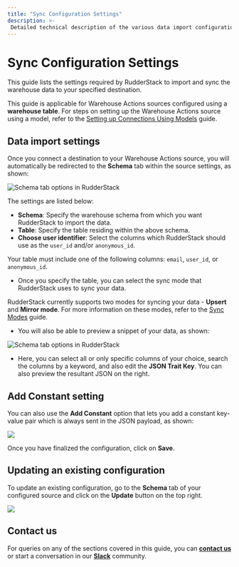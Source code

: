 ```yaml
---
title: "Sync Configuration Settings"
description: >-
 Detailed technical description of the various data import configuration settings for the Warehouse Actions sources.
---
```


# Sync Configuration Settings

This guide lists the settings required by RudderStack to import and sync the warehouse data to your specified destination.

<div class="infoBlock">

This guide is applicable for Warehouse Actions sources configured using a <strong>warehouse table</strong>. For steps on setting up the Warehouse Actions source using a model, refer to the <a href="https://www.rudderstack.com/docs/warehouse-actions/features/setting-up-connections-using-models/">Setting up Connections Using Models</a> guide.
</div>

## Data import settings

Once you connect a destination to your Warehouse Actions source, you will automatically be redirected to the **Schema** tab within the source settings, as shown:

<img src="../../assets/warehouse-actions-sources/schema-tab-options.png" alt="Schema tab options in RudderStack" />

The settings are listed below:

- **Schema**: Specify the warehouse schema from which you want RudderStack to import the data.
- **Table**: Specify the table residing within the above schema.
- **Choose user identifier**: Select the columns which RudderStack should use as the `user_id` and/or `anonymous_id`.

<div class="warningBlock">

Your table must include one of the following columns: <code class="inline-code">email</code>, <code class="inline-code">user_id</code>, or <code class="inline-code">anonymous_id</code>.
</div>

- Once you specify the table, you can select the sync mode that RudderStack uses to sync your data.

<div class="infoBlock">

RudderStack currently supports two modes for syncing your data - <strong>Upsert</strong> and <strong>Mirror mode</strong>. For more information on these modes, refer to the <a href="https://www.rudderstack.com/docs/warehouse-actions/common-settings/sync-modes/">Sync Modes</a> guide.
</div>

- You will also be able to preview a snippet of your data, as shown:

<img src="../../assets/warehouse-actions-sources/models-data-snippet.png" alt="Schema tab options in RudderStack" />

- Here, you can select all or only specific columns of your choice, search the columns by a keyword, and also edit the **JSON Trait Key**. You can also preview the resultant JSON on the right.

## Add Constant setting

You can also use the **Add Constant** option that lets you add a constant key-value pair which is always sent in the JSON payload, as shown:

<img src="../../assets/warehouse-actions-sources/add-constant.png" />

Once you have finalized the configuration, click on **Save**.

## Updating an existing configuration

To update an existing configuration, go to the **Schema** tab of your configured source and click on the **Update** button on the top right.

<img src="../../assets/warehouse-actions-sources/update-table-selection.png" />

## Contact us

For queries on any of the sections covered in this guide, you can [**contact us**](mailto:%20docs@rudderstack.com) or start a conversation in our [**Slack**](https://rudderstack.com/join-rudderstack-slack-community) community.
